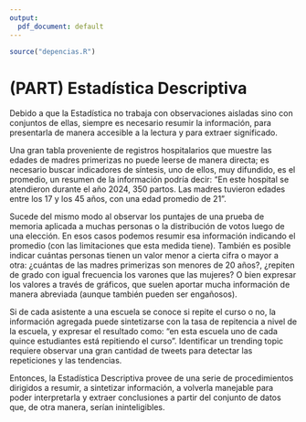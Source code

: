 ---
output:
  pdf_document: default
---

```{r message=FALSE, warning=FALSE, include=FALSE}
source("depencias.R")
```

# (PART) Estadística Descriptiva {-}

<!-- # Estadística Descriptiva {.unnumbered} -->

Debido a que la Estadística no trabaja con observaciones aisladas sino con conjuntos de ellas, siempre es necesario resumir la información, para presentarla de manera accesible a la lectura y para extraer significado.

Una gran tabla proveniente de registros hospitalarios que muestre las edades de madres primerizas no puede leerse de manera directa; es necesario buscar indicadores de síntesis, uno de ellos, muy difundido, es el promedio, un resumen de la información podría decir: "En este hospital se atendieron durante el año 2024, 350 partos. Las madres tuvieron edades entre los 17 y los 45 años, con una edad promedio de 21".

Sucede del mismo modo al observar los puntajes de una prueba de memoria aplicada a muchas personas o la distribución de votos luego de una elección. En esos casos podemos resumir esa información indicando el promedio (con las limitaciones que esta medida tiene). También es posible indicar cuántas personas tienen un valor menor a cierta cifra o mayor a otra: ¿cuántas de las madres primerizas son menores de 20 años?, ¿repiten de grado con igual frecuencia los varones que las mujeres? O bien expresar los valores a través de gráficos, que suelen aportar mucha información de manera abreviada (aunque también pueden ser engañosos).

Si de cada asistente a una escuela se conoce si repite el curso o no, la información agregada puede sintetizarse con la tasa de repitencia a nivel de la escuela, y expresar el resultado como: "en esta escuela uno de cada quince estudiantes está repitiendo el curso". Identificar un trending topic requiere observar una gran cantidad de tweets para detectar las repeticiones y las tendencias.

Entonces, la Estadística Descriptiva provee de una serie de procedimientos dirigidos a resumir, a sintetizar información, a volverla manejable para poder interpretarla y extraer conclusiones a partir del conjunto de datos que, de otra manera, serían ininteligibles.

